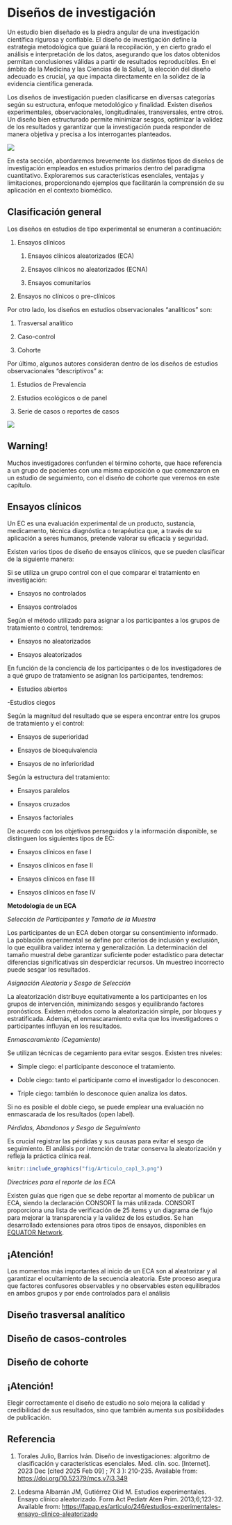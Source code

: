 # Diseños de investigación

Un estudio bien diseñado es la piedra angular de una investigación científica rigurosa y confiable. El diseño de investigación define la estrategia metodológica que guiará la recopilación, y en cierto grado el análisis e interpretación de los datos, asegurando que los datos obtenidos permitan conclusiones válidas a partir de resultados reproducibles. En el ámbito de la Medicina y las Ciencias de la Salud, la elección del diseño adecuado es crucial, ya que impacta directamente en la solidez de la evidencia científica generada.

Los diseños de investigación pueden clasificarse en diversas categorías según su estructura, enfoque metodológico y finalidad. Existen diseños experimentales, observacionales, longitudinales, transversales, entre otros. Un diseño bien estructurado permite minimizar sesgos, optimizar la validez de los resultados y garantizar que la investigación pueda responder de manera objetiva y precisa a los interrogantes planteados.

![](fig/Articulo_cap1_1.png)

En esta sección, abordaremos brevemente los distintos tipos de diseños de investigación empleados en estudios primarios dentro del paradigma cuantitativo. Exploraremos sus características esenciales, ventajas y limitaciones, proporcionando ejemplos que facilitarán la comprensión de su aplicación en el contexto biomédico.

## Clasificación general

Los diseños en estudios de tipo experimental se enumeran a continuación:

1.  Ensayos clínicos

    1.  Ensayos clínicos aleatorizados (ECA)

    2.  Ensayos clínicos no aleatorizados (ECNA)

    3.  Ensayos comunitarios

2.  Ensayos no clínicos o pre-clínicos

Por otro lado, los diseños en estudios observacionales "analíticos" son:

1.  Trasversal analítico

2.  Caso-control

3.  Cohorte

Por último, algunos autores consideran dentro de los diseños de estudios observacionales "descriptivos" a:

1.  Estudios de Prevalencia

2.  Estudios ecológicos o de panel

3.  Serie de casos o reportes de casos

![](fig/Articulo_cap1_2.png)

::: callout-warning
## Warning!

Muchos investigadores confunden el término cohorte, que hace referencia a un grupo de pacientes con una misma exposición o que comenzaron en un estudio de seguimiento, con el diseño de cohorte que veremos en este capítulo.
:::

## Ensayos clínicos

Un EC es una evaluación experimental de un producto, sustancia, medicamento, técnica diagnóstica o terapéutica que, a través de su aplicación a seres humanos, pretende valorar su eficacia y seguridad.

Existen varios tipos de diseño de ensayos clínicos, que se pueden clasificar de la siguiente manera:

Si se utiliza un grupo control con el que comparar el tratamiento en investigación:

- Ensayos no controlados

- Ensayos controlados

Según el método utilizado para asignar a los participantes a los grupos de tratamiento o control, tendremos:

- Ensayos no aleatorizados

- Ensayos aleatorizados

En función de la conciencia de los participantes o de los investigadores de a qué grupo de tratamiento se asignan los participantes, tendremos:

- Estudios abiertos

-Estudios ciegos

Según la magnitud del resultado que se espera encontrar entre los grupos de tratamiento y el control:

- Ensayos de superioridad

- Ensayos de bioequivalencia

- Ensayos de no inferioridad

Según la estructura del tratamiento:

- Ensayos paralelos

- Ensayos cruzados

- Ensayos factoriales

De acuerdo con los objetivos perseguidos y la información disponible, se distinguen los siguientes tipos de EC:

- Ensayos clínicos en fase I

- Ensayos clínicos en fase II

- Ensayos clínicos en fase III

- Ensayos clínicos en fase IV



**Metodología de un ECA**

*Selección de Participantes y Tamaño de la Muestra*

Los participantes de un ECA deben otorgar su consentimiento informado. La población experimental se define por criterios de inclusión y exclusión, lo que equilibra validez interna y generalización. La determinación del tamaño muestral debe garantizar suficiente poder estadístico para detectar diferencias significativas sin desperdiciar recursos. Un muestreo incorrecto puede sesgar los resultados.

*Asignación Aleatoria y Sesgo de Selección*

La aleatorización distribuye equitativamente a los participantes en los grupos de intervención, minimizando sesgos y equilibrando factores pronósticos. Existen métodos como la aleatorización simple, por bloques y estratificada. Además, el enmascaramiento evita que los investigadores o participantes influyan en los resultados.

*Enmascaramiento (Cegamiento)*

Se utilizan técnicas de cegamiento para evitar sesgos. Existen tres niveles:

- Simple ciego: el participante desconoce el tratamiento.

- Doble ciego: tanto el participante como el investigador lo desconocen.

- Triple ciego: también lo desconoce quien analiza los datos.

Si no es posible el doble ciego, se puede emplear una evaluación no enmascarada de los resultados (open label).

*Pérdidas, Abandonos y Sesgo de Seguimiento*

Es crucial registrar las pérdidas y sus causas para evitar el sesgo de seguimiento. El análisis por intención de tratar conserva la aleatorización y refleja la práctica clínica real.

```r
knitr::include_graphics("fig/Articulo_cap1_3.png")

```

*Directrices para el reporte de los ECA*

Existen guías que rigen que se debe reportar al momento de publicar un ECA, siendo la declaración CONSORT la más utilizada. CONSORT proporciona una lista de verificación de 25 ítems y un diagrama de flujo para mejorar la transparencia y la validez de los estudios. Se han desarrollado extensiones para otros tipos de ensayos, disponibles en [EQUATOR Network](https://www.equator-network.org/).

::: callout-note
## ¡Atención!

Los momentos más importantes al inicio de un ECA son al aleatorizar y al garantizar el ocultamiento de la secuencia aleatoria. Este proceso asegura que factores confusores observables y no observables esten equilibrados en ambos grupos y por ende controlados para el análisis
:::


## Diseño trasversal analítico 

## Diseño de casos-controles

## Diseño de cohorte


::: callout-note
## ¡Atención!

Elegir correctamente el diseño de estudio no solo mejora la calidad y credibilidad de sus resultados, sino que también aumenta sus posibilidades de publicación.
:::

## Referencia

1. Torales Julio, Barrios Iván. Diseño de investigaciones: algoritmo de clasificación y características esenciales. Med. clín. soc.  [Internet]. 2023  Dec [cited  2025  Feb  09] ;  7( 3 ): 210-235. Available from: [https://doi.org/10.52379/mcs.v7i3.349](https://doi.org/10.52379/mcs.v7i3.349)

2. Ledesma Albarrán JM, Gutiérrez Olid M. Estudios experimentales. Ensayo clínico aleatorizado. Form Act Pediatr Aten Prim. 2013;6;123-32. Available from: [https://fapap.es/articulo/246/estudios-experimentales-ensayo-clinico-aleatorizado](https://fapap.es/articulo/246/estudios-experimentales-ensayo-clinico-aleatorizado)



